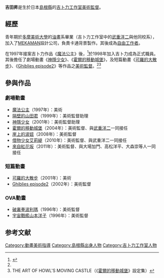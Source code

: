 {{noteTA
|G1=Ghibli
}}
{{藝人
|姓名 = 吉田昇
|類型 = 幕後
|羅馬拼音 = Yoshida Noboru
|國籍 = {{flagicon|JPN}}
|出生日期 = {{Birth year and age|1964}}
|出生地點 = [[島根縣|島根縣]]
|逝世日期 =
|逝世地點 =
|職業 = 動畫[[美術監督|美術監督]]
|教育程度 = 多摩美術大學油畫系
|IMDb = 2001792
}}
{{japanese
|japanese= 吉田 昇
|kana= よしだ のぼる
|romaji= Yoshida Noboru
}}
'''吉田昇'''{{BD|1964年|catIdx=Yoshida Noboru}}是生於日本[[島根縣|島根縣]]的[[吉卜力工作室|吉卜力工作室]][[美術監督|美術監督]]。

== 經歷 ==
青年期於[[多摩美術大學|多摩美術大學]]的[[油畫|油畫]]系畢業（吉卜力工作室中的[[武重洋二|武重洋二]]與他同校系），加入了[[MEKAMAN|MEKAMAN]]設計公司，負責卡通背景製作。其後成為[[自由工作者|自由工作者]]。

在1997年接案吉卜力作品《[[魔法公主|魔法公主]]》後，<ref name="Ponyo">{{cite book |title={{lang|ja|崖の上のポニョ ロマンアルバム}} |year=2008 |publisher=[[德間書店|德間書店]] |isbn=978-4-19-720257-7 |page=153頁}}</ref>於1998年加入吉卜力成為正式職員。其後擔任了劇場動畫《[[神隱少女|神隱少女]]》、《[[霍爾的移動城堡|霍爾的移動城堡]]》，及短篇動畫《[[可羅的大散步|可羅的大散步]]》、《[[Ghiblies_episode2|Ghiblies episode2]]》等作品之[[美術監督|美術監督]]。<ref name="Ponyo" /><ref>THE ART OF HOWL'S MOVING CASTLE（《[[霍爾的移動城堡|霍爾的移動城堡]]》設定集）</ref>

== 參與作品 ==
=== 劇場動畫 ===
*[[魔法公主|魔法公主]]（1997年）：美術
*[[隔壁的山田君|隔壁的山田君]]（1999年）：美術監督助理
*[[神隱少女|神隱少女]]（2001年）：美術監督助理
*[[霍爾的移動城堡|霍爾的移動城堡]]（2004年）：美術監督、與[[武重洋二|武重洋二]]一同接任
*[[崖上的波妞|崖上的波妞]]（2008年）：美術監督
*[[借物少女艾莉緹|借物少女艾莉緹]]（2010年）：美術監督、與武重洋二一同接任
*[[來自紅花坂|來自紅花坂]]（2011年）：美術監督、與大場加門、高松洋平、大森崇等人一同接任

=== 短篇動畫 ===
*[[可羅的大散步|可羅的大散步]]（2001年）：美術
*[[Ghiblies_episode2|Ghiblies episode2]]（2002年）：美術監督

=== OVA動畫 ===
*[[破裏拳波利瑪|破裏拳波利瑪]]（1996年）：美術監督
*[[宇宙戰艦山本洋子|宇宙戰艦山本洋子]]（1996年）：美術監督

==参考文献==
{{reflist}}

{{DEFAULTSORT:Yoshida Noboru}}

[[Category:動畫美術指導|Category:動畫美術指導]]
[[Category:島根縣出身人物|Category:島根縣出身人物]]
[[Category:吉卜力工作室人物|Category:吉卜力工作室人物]]